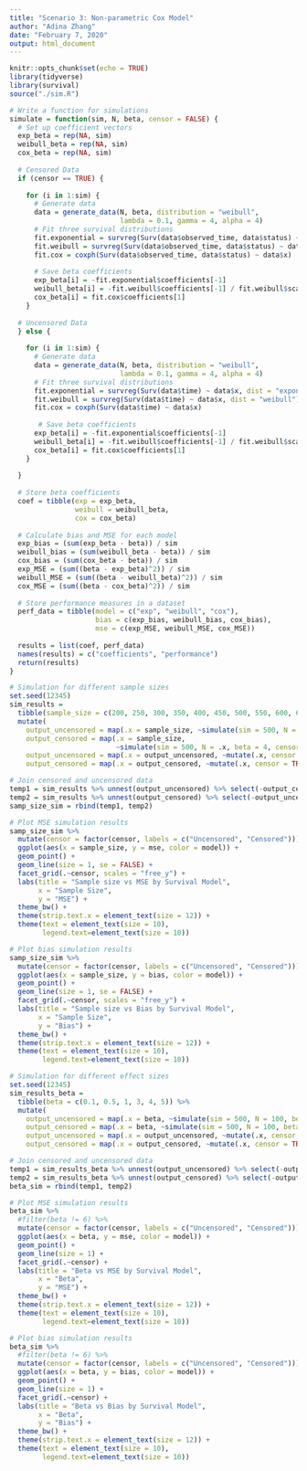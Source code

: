 ```yaml
---
title: "Scenario 3: Non-parametric Cox Model"
author: "Adina Zhang"
date: "February 7, 2020"
output: html_document
---
```


```r
knitr::opts_chunk$set(echo = TRUE)
library(tidyverse)
library(survival)
source("./sim.R")
```

```r
# Write a function for simulations
simulate = function(sim, N, beta, censor = FALSE) {
  # Set up coefficient vectors
  exp_beta = rep(NA, sim)
  weibull_beta = rep(NA, sim)
  cox_beta = rep(NA, sim)
  
  # Censored Data
  if (censor == TRUE) {
    
    for (i in 1:sim) {
      # Generate data
      data = generate_data(N, beta, distribution = "weibull", 
                           lambda = 0.1, gamma = 4, alpha = 4)
      # Fit three survival distributions
      fit.exponential = survreg(Surv(data$observed_time, data$status) ~ data$x, dist = "exponential") 
      fit.weibull = survreg(Surv(data$observed_time, data$status) ~ data$x, dist = "weibull")
      fit.cox = coxph(Surv(data$observed_time, data$status) ~ data$x)
  
      # Save beta coefficients 
      exp_beta[i] = -fit.exponential$coefficients[-1]
      weibull_beta[i] = -fit.weibull$coefficients[-1] / fit.weibull$scale
      cox_beta[i] = fit.cox$coefficients[1]
    }
    
  # Uncensored Data
  } else {
    
    for (i in 1:sim) {
      # Generate data
      data = generate_data(N, beta, distribution = "weibull", 
                           lambda = 0.1, gamma = 4, alpha = 4)
      # Fit three survival distributions
      fit.exponential = survreg(Surv(data$time) ~ data$x, dist = "exponential") 
      fit.weibull = survreg(Surv(data$time) ~ data$x, dist = "weibull")
      fit.cox = coxph(Surv(data$time) ~ data$x)
  
       # Save beta coefficients 
      exp_beta[i] = -fit.exponential$coefficients[-1]
      weibull_beta[i] = -fit.weibull$coefficients[-1] / fit.weibull$scale
      cox_beta[i] = fit.cox$coefficients[1]
    }
    
  }
  
  # Store beta coefficients
  coef = tibble(exp = exp_beta,
                weibull = weibull_beta,
                cox = cox_beta)
  
  # Calculate bias and MSE for each model
  exp_bias = (sum(exp_beta - beta)) / sim 
  weibull_bias = (sum(weibull_beta - beta)) / sim
  cox_bias = (sum(cox_beta - beta)) / sim
  exp_MSE = (sum((beta - exp_beta)^2)) / sim
  weibull_MSE = (sum((beta - weibull_beta)^2)) / sim
  cox_MSE = (sum((beta - cox_beta)^2)) / sim
  
  # Store performance measures in a dataset
  perf_data = tibble(model = c("exp", "weibull", "cox"),
                     bias = c(exp_bias, weibull_bias, cox_bias),
                     mse = c(exp_MSE, weibull_MSE, cox_MSE))
  
  results = list(coef, perf_data)
  names(results) = c("coefficients", "performance")
  return(results)
}


```


```r
# Simulation for different sample sizes
set.seed(12345)
sim_results = 
  tibble(sample_size = c(200, 250, 300, 350, 400, 450, 500, 550, 600, 650, 700)) %>% 
  mutate(
    output_uncensored = map(.x = sample_size, ~simulate(sim = 500, N = .x, beta = 4)$performance),
    output_censored = map(.x = sample_size, 
                          ~simulate(sim = 500, N = .x, beta = 4, censor = TRUE)$performance),
    output_uncensored = map(.x = output_uncensored, ~mutate(.x, censor = FALSE)),
    output_censored = map(.x = output_censored, ~mutate(.x, censor = TRUE))) 

# Join censored and uncensored data
temp1 = sim_results %>% unnest(output_uncensored) %>% select(-output_censored)
temp2 = sim_results %>% unnest(output_censored) %>% select(-output_uncensored)
samp_size_sim = rbind(temp1, temp2)

# Plot MSE simulation results
samp_size_sim %>% 
  mutate(censor = factor(censor, labels = c("Uncensored", "Censored"))) %>% 
  ggplot(aes(x = sample_size, y = mse, color = model)) + 
  geom_point() +
  geom_line(size = 1, se = FALSE) +
  facet_grid(.~censor, scales = "free_y") +
  labs(title = "Sample size vs MSE by Survival Model",
       x = "Sample Size",
       y = "MSE") +
  theme_bw() + 
  theme(strip.text.x = element_text(size = 12)) + 
  theme(text = element_text(size = 10),
        legend.text=element_text(size = 10))

# Plot bias simulation results
samp_size_sim %>% 
  mutate(censor = factor(censor, labels = c("Uncensored", "Censored"))) %>% 
  ggplot(aes(x = sample_size, y = bias, color = model)) + 
  geom_point() +
  geom_line(size = 1, se = FALSE) +
  facet_grid(.~censor, scales = "free_y") +
  labs(title = "Sample size vs Bias by Survival Model",
       x = "Sample Size",
       y = "Bias") +
  theme_bw() + 
  theme(strip.text.x = element_text(size = 12)) + 
  theme(text = element_text(size = 10),
        legend.text=element_text(size = 10))

```

```r
# Simulation for different effect sizes
set.seed(12345)
sim_results_beta = 
  tibble(beta = c(0.1, 0.5, 1, 3, 4, 5)) %>% 
  mutate(
    output_uncensored = map(.x = beta, ~simulate(sim = 500, N = 100, beta = .x)$performance),
    output_censored = map(.x = beta, ~simulate(sim = 500, N = 100, beta = .x, censor = TRUE)$performance),
    output_uncensored = map(.x = output_uncensored, ~mutate(.x, censor = FALSE)),
    output_censored = map(.x = output_censored, ~mutate(.x, censor = TRUE))) 

# Join censored and uncensored data
temp1 = sim_results_beta %>% unnest(output_uncensored) %>% select(-output_censored)
temp2 = sim_results_beta %>% unnest(output_censored) %>% select(-output_uncensored)
beta_sim = rbind(temp1, temp2)

# Plot MSE simulation results
beta_sim %>% 
  #filter(beta != 6) %>% 
  mutate(censor = factor(censor, labels = c("Uncensored", "Censored"))) %>% 
  ggplot(aes(x = beta, y = mse, color = model)) + 
  geom_point() +
  geom_line(size = 1) +
  facet_grid(.~censor) +
  labs(title = "Beta vs MSE by Survival Model",
       x = "Beta",
       y = "MSE") +
  theme_bw() + 
  theme(strip.text.x = element_text(size = 12)) + 
  theme(text = element_text(size = 10),
        legend.text=element_text(size = 10))

# Plot bias simulation results
beta_sim %>% 
  #filter(beta != 6) %>% 
  mutate(censor = factor(censor, labels = c("Uncensored", "Censored"))) %>% 
  ggplot(aes(x = beta, y = bias, color = model)) + 
  geom_point() +
  geom_line(size = 1) +
  facet_grid(.~censor) +
  labs(title = "Beta vs Bias by Survival Model",
       x = "Beta",
       y = "Bias") +
  theme_bw() + 
  theme(strip.text.x = element_text(size = 12)) + 
  theme(text = element_text(size = 10),
        legend.text=element_text(size = 10))

```

